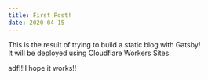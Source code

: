```yaml
---
title: First Post!
date: 2020-04-15
---
```

This is the result of trying to build a static blog with Gatsby!  
It will be deployed using Cloudflare Workers Sites.  












adf!!!I hope it works!!
